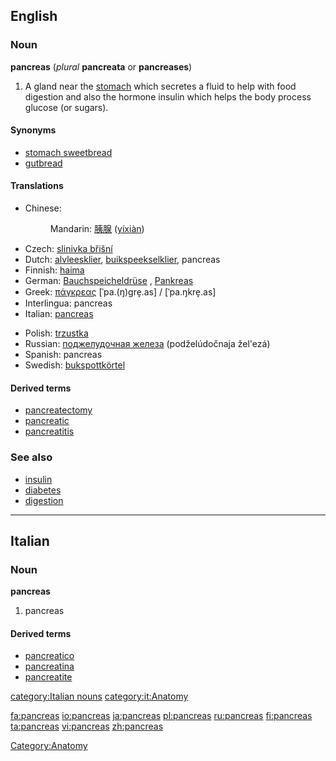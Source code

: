 == English ==

=== Noun ===

'''pancreas''' (''plural'' '''pancreata''' or '''pancreases''')

# A gland near the [[stomach]] which secretes a fluid to help with food digestion and also the hormone insulin which helps the body process glucose (or sugars).

==== Synonyms ====

* [[stomach sweetbread]]
* [[gutbread]]

==== Translations ====

{{top}}
*Chinese:
*:Mandarin: [[胰腺]] ([[yíxiàn]])
*Czech: [[slinivka břišní]] {{f}}
*Dutch: [[alvleesklier]], [[buikspeekselklier]], pancreas 
*Finnish: [[haima]]
*German: [[Bauchspeicheldrüse]] {{f}}, [[Pankreas]] {{n}}
*Greek: [[πάγκρεας]] [ˈpa.(ŋ)ɡre̞.as] / [ˈpa.ŋkre̞.as] {{n}}
*Interlingua: pancreas
*Italian: [[pancreas#Italian|pancreas]] {{m}}
{{mid}}
*Polish: [[trzustka]] {{f}}
*Russian: [[поджелудочная железа]] (podželúdočnaja žel'ezá) {{f}}
*Spanish: pancreas
*Swedish: [[bukspottkörtel]] {{c}}
{{bottom}}

====Derived terms====
* [[pancreatectomy]]
* [[pancreatic]]
* [[pancreatitis]]

=== See also ===

* [[insulin]]
* [[diabetes]]
* [[digestion]]

[[Category:Anatomy]]
----
==Italian==
===Noun===
'''pancreas''' {{m}} {{inv}}
# pancreas

====Derived terms====
*[[pancreatico]]
*[[pancreatina]]
*[[pancreatite]]

[[category:Italian nouns]]
[[category:it:Anatomy]]

[[fa:pancreas]]
[[io:pancreas]]
[[ja:pancreas]]
[[pl:pancreas]]
[[ru:pancreas]]
[[fi:pancreas]]
[[ta:pancreas]]
[[vi:pancreas]]
[[zh:pancreas]]